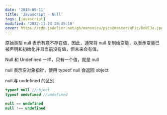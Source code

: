 ```yaml
---
date: '2018-05-11'
title: 'Javascript - Null'
tags: [javascript]
modified: '2022-11-24 20:45:10'
cover: https://cdn.jsdelivr.net/gh/manonicu/pics@master/uPic/UoNEJo.jpg
---
```


原始类型 null 表示有意不存在值，因此，通常将 null 复制给变量，以表示变量已被声明和初始化并且当前没有值，但未来会有值。

Null 和 Undefined 一样，只有一个值，就是 null

null 表示空对象指针，使用 typeof null 会返回 object

null 与 undefined 的区别

```js
typeof null //object
typeof undefined //undefined

null == undefined
null !== undefined
```
